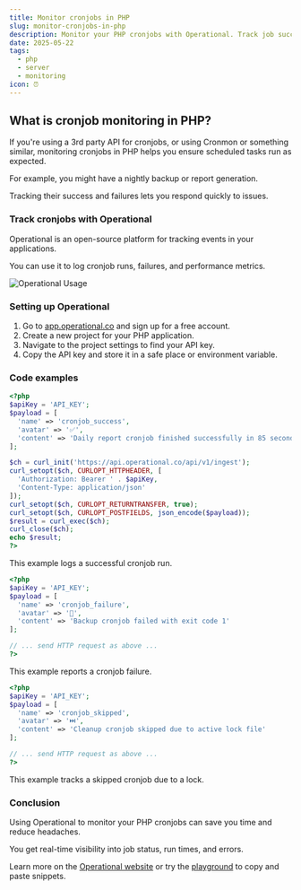 ```yaml
---
title: Monitor cronjobs in PHP
slug: monitor-cronjobs-in-php
description: Monitor your PHP cronjobs with Operational. Track job success, failures, and runtime easily to keep your scheduled tasks running smoothly.
date: 2025-05-22
tags:
  - php
  - server
  - monitoring
icon: ⏰
---
```


## What is cronjob monitoring in PHP?

If you're using a 3rd party API for cronjobs, or using Cronmon or something similar, monitoring cronjobs in PHP helps you ensure scheduled tasks run as expected.

For example, you might have a nightly backup or report generation.

Tracking their success and failures lets you respond quickly to issues.

### Track cronjobs with Operational

Operational is an open-source platform for tracking events in your applications.

You can use it to log cronjob runs, failures, and performance metrics.

![Operational Usage](https://operational.co/images/misc/ops-usage.jpg)

### Setting up Operational

1. Go to [app.operational.co](https://app.operational.co) and sign up for a free account.
2. Create a new project for your PHP application.
3. Navigate to the project settings to find your API key.
4. Copy the API key and store it in a safe place or environment variable.

### Code examples

```php
<?php
$apiKey = 'API_KEY';
$payload = [
  'name' => 'cronjob_success',
  'avatar' => '✅',
  'content' => 'Daily report cronjob finished successfully in 85 seconds'
];

$ch = curl_init('https://api.operational.co/api/v1/ingest');
curl_setopt($ch, CURLOPT_HTTPHEADER, [
  'Authorization: Bearer ' . $apiKey,
  'Content-Type: application/json'
]);
curl_setopt($ch, CURLOPT_RETURNTRANSFER, true);
curl_setopt($ch, CURLOPT_POSTFIELDS, json_encode($payload));
$result = curl_exec($ch);
curl_close($ch);
echo $result;
?>
```

This example logs a successful cronjob run.

```php
<?php
$apiKey = 'API_KEY';
$payload = [
  'name' => 'cronjob_failure',
  'avatar' => '🚨',
  'content' => 'Backup cronjob failed with exit code 1'
];

// ... send HTTP request as above ...
?>
```

This example reports a cronjob failure.

```php
<?php
$apiKey = 'API_KEY';
$payload = [
  'name' => 'cronjob_skipped',
  'avatar' => '⏭️',
  'content' => 'Cleanup cronjob skipped due to active lock file'
];

// ... send HTTP request as above ...
?>
```

This example tracks a skipped cronjob due to a lock.

### Conclusion

Using Operational to monitor your PHP cronjobs can save you time and reduce headaches.

You get real-time visibility into job status, run times, and errors.

Learn more on the [Operational website](https://operational.co) or try the [playground](https://operational.co/playground) to copy and paste snippets.